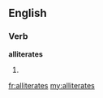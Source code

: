 ==English==

===Verb===
'''alliterates'''

# {{third-person singular of|[[alliterate]]}}

[[fr:alliterates]]
[[my:alliterates]]